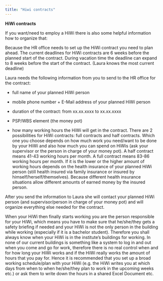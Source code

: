 ```yaml
---
title: "Hiwi contracts"
---
```


**HiWi contracts**

If you want/need to employ a HiWi there is also some helpful information how to organize that:

Because the HR office needs to set up the HiWi contract you need to plan ahead. The current deadlines for HiWi contracts are 6 weeks before the planned start of the contract. During vacation time the deadline can expand to 8 weeks before the start of the contract. (Laura knows the most current deadline)

Laura needs the following information from you to send to the HR office for the contract:

-   full name of your planned HiWi person

-   mobile phone number + E-Mail address of your planned HiWi person

-   duration of the contract: from xx.xx.xxxx to xx.xx.xxxx

-   PSP/WBS element (the money pot)

-   how many working hours the HiWi will get in the contract. There are 2 possibilities for HiWi contracts: full contracts and half contracts. Which one you choose depends on how much work you need/want to be done by your HiWi and also how much you can spend on HiWis (ask your supervisor or the person in charge of your money pot). A half contract means 41-43 working hours per month. A full contract means 83-86 working hours per month. If it is the lower or the higher amount of working hours depends on the health insurance of your planned HiWi person (still health insured via family insurance or insured by himself/herself/themselves). Because different health insurance situations allow different amounts of earned money by the insured person.

After you send the information to Laura she will contact your planned HiWi person (and supervisor/person in charge of your money pot) and will organize everything else needed for the contract.

When your HiWi then finally starts working you are the person responsible for your HiWi, which means you have to make sure that he/she/they gets a safety briefing if needed and your HiWi is not the only person in the building while working (especially if it is a bachelor student). Therefore you shall always know when your HiWi is in the institute's buildings for working. In none of our current buildings is something like a system to log in and out when you come and go for work, therefore there is no real control when and for how long your HiWi works and if the HiWi really works the amount of hours that you pay for. Hence it is recommended that you set up a broad working schedule/plan with your HiWi (e.g. the HiWi writes you at which days from when to when he/she/they plan to work in the upcoming weeks etc.) or ask them to write down the hours in a shared Excel Document etc.

\
